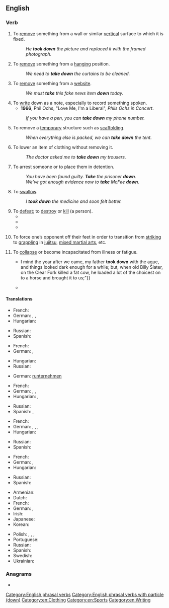{{also|takedown}}
==English==

===Verb===
{{en-verb|take<,,took,taken> down}}

# To [[remove]] something from a wall or similar [[vertical]] surface to which it is fixed.
#: ''He '''took down''' the picture and replaced it with the framed photograph.''
# To [[remove]] something from a [[hanging]] position.
#: ''We need to '''take down''' the curtains to be cleaned.''
# To [[remove]] something from a [[website]].
#: ''We must '''take''' this fake news item '''down''' today.''
# To [[write]] down as a note, especially to record something spoken.
#* '''1966''', Phil Ochs, "Love Me, I'm a Liberal", ''Phils Ochs in Concert''.
#*:{{quote|en|But if you ask me to bus my children / I hope the cops '''take down''' your name}}
#: ''If you have a pen, you can '''take down''' my phone number.''
# To remove a [[temporary]] structure such as [[scaffolding]].
#: ''When everything else is packed, we can '''take down''' the tent.''
# To lower an item of clothing without removing it.
#: ''The doctor asked me to '''take down''' my trousers.''
# To arrest someone or to place them in detention.
#: ''You have been found guilty. '''Take''' the prisoner '''down'''.''
#: ''We've got enough evidence now to '''take''' McFee '''down'''.''
# To [[swallow]].
#: ''I '''took down''' the medicine and soon felt better.''
# To [[defeat]]; to [[destroy]] or [[kill]] (a person).
#* {{quote-book|en|title=Take It Down|author=Kira Sinclair|year=2012|page=191|ISBN=0373796765|passage=It took me eight years to get enough on the asshole to try and '''take him down'''.}}
#* {{quote-book|en|title=Take Down|author=Mallery Malone|year=2014|ISBN=1466854847|passage=They'd had occasion to see Peyton Armistead in all his righteous fury and she knew they wouldn't hesitate to '''take him down''' if she gave the word.}}
#* {{quote-book|en|title=The Bone Clocks|author=David Mitchell|year=2014|page=431|ISBN=9780340921609|passage=So Marinus, me and a few other unthanked individuals - Atemporals for the most part, with some mortal collaborators &mdash; make it our business to ...'''take them down'''.}}
# {{lb|en|combat sports}} To force one’s opponent off their feet in order to transition from [[striking]] to [[grappling]] in [[jujitsu]], [[mixed martial arts]], etc.
# {{lb|en|intransitive|colloquial}} To [[collapse]] or become incapacitated from illness or fatigue.
#* {{quote-book|en|author=Albert Adams Graham|title=History of Richland County, Ohio|year=1880|page=[[:s:Page:History of Richland County, Ohio.djvu/266|254]]|passage="{{...}}I mind the year after we came, my father '''took down''' with the ague, and things looked dark enough for a while; but, when old Billy Slater, on the Clear Fork killed a fat cow, he loaded a lot of the choicest on to a horse and brought it to us;{{nb...}}"}}
#* {{quote-song|en|lyricist=[[:w:Woody Guthrie|Woody Guthrie]]|title=[[:w:Deportee (Plane Wreck at Los Gatos)|Deportee (Plane Wreck at Los Gatos)]]|year=1948|passage=My brothers and sisters come working the fruit trees, / And they rode the truck till they '''took down''' and died.}}

====Translations====
{{trans-top|to remove something from a wall or similar vertical surface to which it is fixed}}
* French: {{t+|fr|décrocher}}
* German: {{t+|de|herunternehmen}}, {{t+|de|abnehmen}}, {{t+|de|abmachen}} {{qualifier|coll.}}
* Hungarian: {{t+|hu|levesz}}
{{trans-mid}}
* Russian: {{t+|ru|снимать|impf}}
* Spanish: {{t+|es|descolgar}}
{{trans-bottom}}

{{trans-top|to remove something from a hanging position}}
* French: {{t+|fr|dépendre}}
* German: {{t+|de|abhängen}}, {{t+|de|abnehmen}}
{{trans-mid}}
* Hungarian: {{t+|hu|levesz}}
* Russian: {{t+|ru|снимать|impf}}
{{trans-bottom}}

{{trans-top|to remove something from a website}}
* German: [https://de.wiktionary.org/wiki/herunternehmen runternehmen] {{qualifier|coll.}}
{{trans-mid}}
{{trans-bottom}}

{{trans-top|write a note, usually recording something that is said}}
* French: {{t+|fr|noter}}
* German: {{t+|de|niederschreiben}} {{qualifier|literarily}}, {{t+|de|aufschreiben}}, {{t+|de|notieren}}
* Hungarian: {{t+|hu|leír}}, {{t+|hu|lejegyez}}
{{trans-mid}}
* Russian: {{t+|ru|записывать|impf}}
* Spanish: {{t+|es|anotar}}, {{t+|es|apuntar}}
{{trans-bottom}}

{{trans-top|remove a temporary structure such as scaffolding}}
* French: {{t+|fr|démonter}}
* German: {{t+|de|demontieren}}, {{t+|de|abbauen}}, {{t+|de|entfernen}}, {{t+|de|rückbauen}}
* Hungarian: {{t+|hu|lebont}}
{{trans-mid}}
* Russian: {{t+|ru|убрать|pf}}
* Spanish: {{t+|es|desmontar}}
{{trans-bottom}}

{{trans-top|lower an item of clothing without removing it}}
* French: {{t+|fr|baisser}}
* German: {{t+|de|herunterlassen}}, {{t|de|herunter[[streifen]]}}
* Hungarian: {{t|hu|[[lejjebb]] [[enged]]}}
{{trans-mid}}
* Russian: {{t+|ru|приспустить|pf}}
* Spanish: {{t+|es|bajarse}}
{{trans-bottom}}

{{trans-top|combat sports}}
* Armenian: {{t-needed|hy}}
* Dutch: {{t-needed|nl}}
* French: {{t-needed|fr}}
* German: {{t+|de|niederwerfen}}, {{t+|de|umhauen}} {{qualifier|coll.}}
* Irish: {{t|ga|leag}}
* Japanese: {{t-needed|ja}}
* Korean: {{t-needed|ko}}
{{trans-mid}}
* Polish: {{t+|pl|zdejmować|impf}}, {{t+|pl|zdjąć|pf}}, {{t|pl|rzucać na matę|impf}}, {{t|pl|rzucić na matę|pf}}
* Portuguese: {{t+|pt|derrubar}}
* Russian: {{t+|ru|уронить|pf}} {{qualifier|slang}}
* Spanish: {{t+|es|derribar}}
* Swedish: {{t-needed|sv}}
* Ukrainian: {{t-needed|uk}}
{{trans-bottom}}

===Anagrams===
* {{anagrams|en|a=adeknotw|downtake}}

[[Category:English phrasal verbs]]
[[Category:English phrasal verbs with particle (down)]]
[[Category:en:Clothing]]
[[Category:en:Sports]]
[[Category:en:Writing]]
